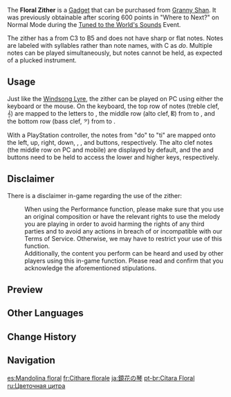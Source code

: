 {{Item Infobox
|id           = 220044
|image        = Item Floral Zither.png
|type         = Gadgets
|invCategory  = Gadgets
|group        = Music Gadgets
|quality      = 4
|effect       = Allows the player to play music.
|description  = A musical instrument that can be used in performances.<br>It is made of rather unique materials, and its craftsmanship is quite different from the designs that are currently in vogue. An unpredictable strength has been woven into the ethereal strings that can even allow it to cause the illusions within the heart of its player to surface.<br>There is an old adage in Liyue: "the longer one's eye of the flower drinks, the deeper one's heart into the mire sinks." It seems that only the strong-willed may use this instrument.
|source1      = [[Tuned to the World's Sounds]] Event
|source2      = Sold by [[Granny Shan]]
|event        = Tuned to the World's Sounds
|reusable     = Yes
|usage        = Quick Use
|memento      = Yes
}}
The '''Floral Zither''' is a [[Gadget]] that can be purchased from [[Granny Shan]]. It was previously obtainable after scoring 600 points in "Where to Next?" on Normal Mode during the [[Tuned to the World's Sounds]] Event.

The zither has a {{w|Range (music)|range}} from C3 to B5 and does not have sharp or flat notes.
Notes are labeled with {{w|solfège}} syllables rather than note names, with C as ''do''. Multiple notes can be played simultaneously, but notes cannot be held, as expected of a plucked instrument.

==Usage==
Just like the [[Windsong Lyre]], the zither can be played on PC using either the keyboard or the mouse. On the keyboard, the top row of notes (treble clef, 𝄞) are mapped to the letters {{key|Q}} to {{key|U}}, the middle row (alto clef, 𝄡) from {{key|A}} to {{key|J}}, and the bottom row (bass clef, 𝄢) from {{key|Z}} to {{key|M}}.

With a PlayStation controller, the notes from "do" to "ti" are mapped onto the left, up, right, down, {{key|ps-s}}, {{key|ps-t}}, and {{key|ps-c}} buttons, respectively. The alto clef notes (the middle row on PC and mobile) are displayed by default, and the {{key|ps-l1}} and {{key|ps-r1}} buttons need to be held to access the lower and higher keys, respectively.

==Disclaimer==
There is a disclaimer in-game regarding the use of the zither:
:When using the Performance function, please make sure that you use an original composition or have the relevant rights to use the melody you are playing in order to avoid harming the rights of any third parties and to avoid any actions in breach of or incompatible with our Terms of Service. Otherwise, we may have to restrict your use of this function.<br>Additionally, the content you perform can be heard and used by other players using this in-game function. Please read and confirm that you acknowledge the aforementioned stipulations.

==Preview==
{{Preview
|file=Item Floral Zither
}}

==Other Languages==
{{Other Languages
|en      = Floral Zither
|zhs     = 镜花之琴
|zhs_rm  = Jìng Huā zhī Qín
|zht     = 鏡花之琴
|zht_rm  = Jìng Huā zhī Qín
|zh_tl   = Stringed Instrument of Flower in the Mirror
|ja      = 鏡花の琴
|ja_rm   = Kyouka no Koto
|ja_tl   = Flower-Reflecting {{w|Koto (instrument)|Koto}}
|ko      = 거울꽃의 현악기
|ko_rm   = Geo'ulkkot-ui Hyeon'akgi
|ko_tl   = String Instrument of the Mirror Flower
|es      = Mandolina floral
|es_tl   = Floral Mandolin
|fr      = Cithare florale
|fr_tl   = Floral Zither
|ru      = Цветочная цитра
|ru_tl   = Flowery Zither
|th      = Floral Zither
|vi      = Đàn Vang Vọng
|vi_tl   = 
|de      = Blumenzither
|de_tl   = Flower Zither
|id      = Floral Zither
|pt      = Cítara Floral
|pt_tl   = Floral Zither
|tr      = Çiçekli Zither
|tr_tl   = Floral Zither
|it      = Cetra floreale
|it_tl   = 
}}

==Change History==
{{Change History|2.2}}

==Navigation==
{{Gadget Navbox}}

[[es:Mandolina floral]]
[[fr:Cithare florale]]
[[ja:鏡花の琴]]
[[pt-br:Cítara Floral]]
[[ru:Цветочная цитра]]